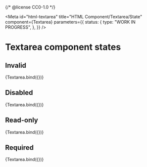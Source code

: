 {/* @license CC0-1.0 */}


<Meta
  id="html-textarea"
  title="HTML Component/Textarea/State"
  component={Textarea}
  parameters={{
    status: {
      type: "WORK IN PROGRESS",
    },
  }}
/>

# Textarea component states

## Invalid

<Canvas>
  <Story
    name="Invalid"
    args={{
      ...exampleArgs,
      invalid: true,
    }}
  >
    {Textarea.bind({})}
  </Story>
</Canvas>

## Disabled

<Canvas>
  <Story
    name="Disabled"
    args={{
      ...exampleArgs,
      disabled: true,
    }}
  >
    {Textarea.bind({})}
  </Story>
</Canvas>

## Read-only

<Canvas>
  <Story
    name="Read-only"
    args={{
      ...exampleArgs,
      readOnly: true,
    }}
  >
    {Textarea.bind({})}
  </Story>
</Canvas>

## Required

<Canvas>
  <Story
    name="Required"
    args={{
      ...exampleArgs,
      required: true,
    }}
  >
    {Textarea.bind({})}
  </Story>
</Canvas>
